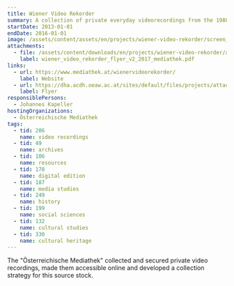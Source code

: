 ```yaml
---
title: Wiener Video Rekorder
summary: A collection of private everyday videorecordings from the 1980s and the 1990s.
startDate: 2013-01-01
endDate: 2016-01-01
image: /assets/content/assets/en/projects/wiener-video-rekorder/screen_inhalt_wiener_video_rekorder_mediathek.png
attachments:
  - file: /assets/content/downloads/en/projects/wiener-video-rekorder/attachments/wiener_video_rekorder_flyer_v2_2017_mediathek.pdf
    label: wiener_video_rekorder_flyer_v2_2017_mediathek.pdf
links:
  - url: https://www.mediathek.at/wienervideorekorder/
    label: Website
  - url: https://dha.acdh.oeaw.ac.at/sites/default/files/projects/attachments/wiener_video_rekorder_flyer_v2_2017_mediathek.pdf
    label: Flyer
responsiblePersons:
  - Johannes Kapeller
hostingOrganizations:
  - Österreichische Mediathek
tags:
  - tid: 206
    name: video recordings
  - tid: 49
    name: archives
  - tid: 106
    name: resources
  - tid: 178
    name: digital edition
  - tid: 187
    name: media studies
  - tid: 249
    name: history
  - tid: 199
    name: social sciences
  - tid: 132
    name: cultural studies
  - tid: 330
    name: cultural heritage
---
```

The "Österreichische Mediathek" collected and secured private video recordings, made them accessible online and developed a collection strategy for this source stock.

